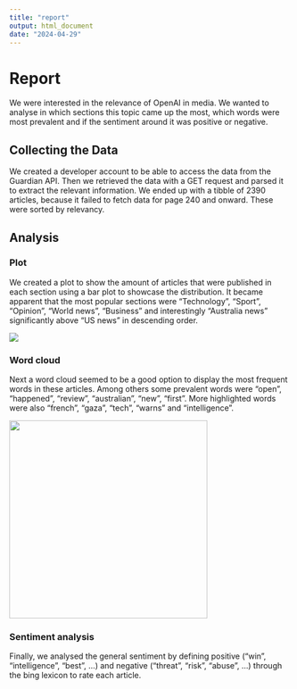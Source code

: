```yaml
---
title: "report"
output: html_document
date: "2024-04-29"
---
```


# Report

We were interested in the relevance of OpenAI in media. We wanted to analyse in which sections this topic came up the most, which words were most prevalent and if the sentiment around it was positive or negative.

## Collecting the Data

We created a developer account to be able to access the data from the Guardian API. Then we retrieved the data with a GET request and parsed it to extract the relevant information. We ended up with a tibble of 2390 articles, because it failed to fetch data for page 240 and onward. These were sorted by relevancy.

## Analysis 

### Plot 

We created a plot to show the amount of articles that were published in each section using a bar plot to showcase the distribution. It became apparent that the most popular sections were "Technology", "Sport", "Opinion", "World news", "Business" and interestingly "Australia news" significantly above "US news" in descending order.

![](images/Articles_by_Section-01.png)

### Word cloud

Next a word cloud seemed to be a good option to display the most frequent words in these articles. Among others some prevalent words were "open", "happened", "review", "australian", "new", "first". More highlighted words were also "french", "gaza", "tech", "warns" and "intelligence".

![](images/word_cloud.jpg){width="355"}

### Sentiment analysis

Finally, we analysed the general sentiment by defining positive ("win", "intelligence", "best", ...) and negative ("threat", "risk", "abuse", ...) through the bing lexicon to rate each article.

